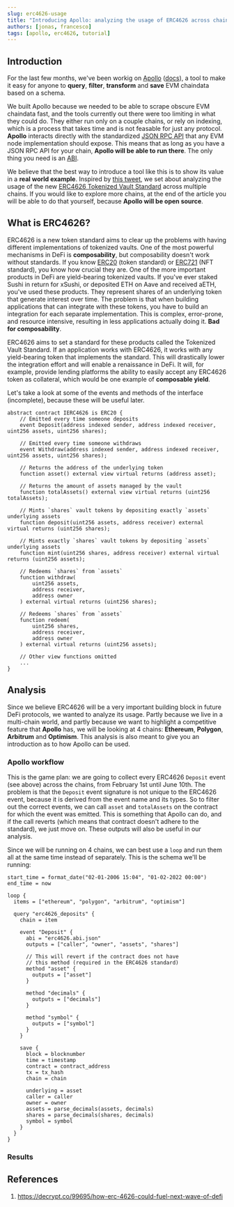 ```yaml
---
slug: erc4626-usage
title: "Introducing Apollo: analyzing the usage of ERC4626 across chains"
authors: [jonas, francesco]
tags: [apollo, erc4626, tutorial]
---
```


## Introduction
For the last few months, we've been workig on [Apollo](https://github.com/chainbound/apollo) 
([docs](https://apollo.chainbound.io)), a tool
to make it easy for anyone to **query**, **filter**, **transform** and **save** EVM chaindata based on a schema.

We built Apollo because we needed to be able to scrape obscure EVM chaindata fast, and the tools currently out there
were too limiting in what they could do. They either run only on a couple chains, or rely on indexing, which is a process
that takes time and is not feasable for just any protocol. **Apollo** interacts directly with the standardized
[JSON RPC API](https://eth.wiki/json-rpc/API) that any EVM node implementation should expose. This means that
as long as you have a JSON RPC API for your chain, **Apollo will be able to run there**. The only thing
you need is an [ABI](https://www.quicknode.com/guides/solidity/what-is-an-abi).

We believe that the best way to introduce a tool like this is to show its value in a **real world example**.
Inspired by [this tweet](https://twitter.com/boredGenius/status/1533531858591309824), we set about analyzing
the usage of the new [ERC4626 Tokenized Vault Standard](https://eips.ethereum.org/EIPS/eip-4626) across
multiple chains. If you would like to explore more chains, at the
end of the article you will be able to do that yourself, because **Apollo will be open source**.

## What is ERC4626?
ERC4626 is a new token standard aims to clear up the problems with having different implementations of tokenized vaults.
One of the most powerful mechanisms in DeFi is **composability**, but composability doesn't work without standards. If you know 
[ERC20](https://ethereum.org/en/developers/docs/standards/tokens/erc-20/) (token standard) or 
[ERC721](https://ethereum.org/en/developers/docs/standards/tokens/erc-721/) (NFT standard), you know how crucial they are. One of the more important products in DeFi are yield-bearing tokenized
vaults. If you've ever staked Sushi in return for xSushi, or deposited ETH on Aave and received aETH, you've used these products.
They represent shares of an underlying token that generate interest over time.
The problem is that when building applications that can integrate with these tokens, you have to build an integration for each
separate implementation. This is complex, error-prone, and resource intensive, resulting in less applications actually doing it. **Bad for composability**.

ERC4626 aims to set a standard for these products called the Tokenized Vault Standard. 
If an application works with ERC4626, it works with any yield-bearing token that 
implements the standard. This will drastically lower the integration effort and will enable a renaissance in DeFi.
It will, for example, provide lending platforms the ability to easily accept any ERC4626 token as collateral,
which would be one example of **composable yield**.

Let's take a look at some of the events and methods of the interface (incomplete), because 
these will be useful later.
```sol title="ierc20.sol"
abstract contract IERC4626 is ERC20 {
    // Emitted every time someone deposits
    event Deposit(address indexed sender, address indexed receiver, uint256 assets, uint256 shares);

    // Emitted every time someone withdraws
    event Withdraw(address indexed sender, address indexed receiver, uint256 assets, uint256 shares);

    // Returns the address of the underlying token
    function asset() external view virtual returns (address asset);

    // Returns the amount of assets managed by the vault
    function totalAssets() external view virtual returns (uint256 totalAssets);

    // Mints `shares` vault tokens by depositing exactly `assets` underlying assets
    function deposit(uint256 assets, address receiver) external virtual returns (uint256 shares);

    // Mints exactly `shares` vault tokens by depositing `assets` underlying assets
    function mint(uint256 shares, address receiver) external virtual returns (uint256 assets);

    // Redeems `shares` from `assets`
    function withdraw(
        uint256 assets,
        address receiver,
        address owner
    ) external virtual returns (uint256 shares);

    // Redeems `shares` from `assets`
    function redeem(
        uint256 shares,
        address receiver,
        address owner
    ) external virtual returns (uint256 assets);

    // Other view functions omitted
    ...
}
```

## Analysis
Since we believe ERC4626 will be a very important building block in future DeFi protocols, we wanted to analyze its usage.
Partly because we live in a multi-chain world, and partly because we want to highlight a competitive feature that **Apollo** has,
we will be looking at 4 chains: **Ethereum**, **Polygon**, **Arbitrum** and **Optimism**. This analysis is also meant to 
give you an introduction as to how Apollo can be used.

### Apollo workflow
This is the game plan: we are going to collect every ERC4626 `Deposit` event (see above) across
the chains, from February 1st until June 10th. The problem is that the `Deposit` event signature
is not unique to the ERC4626 event, because it is derived from the event name and its types.
So to filter out the correct events, we can call `asset` and `totalAssets` on the contract for which the event was emitted.
This is something that Apollo can do, and if the call reverts (which means that contract doesn't adhere to
the standard), we just move on. These outputs will also be useful in our analysis.

Since we will be running on 4 chains, we can best use a `loop` and run them all at the same time instead of
separately. This is the schema we'll be running:
```hcl title="schema.hcl"
start_time = format_date("02-01-2006 15:04", "01-02-2022 00:00")
end_time = now

loop {
  items = ["ethereum", "polygon", "arbitrum", "optimism"]

  query "erc4626_deposits" {
    chain = item

    event "Deposit" {
      abi = "erc4626.abi.json"
      outputs = ["caller", "owner", "assets", "shares"]

      // This will revert if the contract does not have
      // this method (required in the ERC4626 standard)
      method "asset" {
        outputs = ["asset"]
      }

      method "decimals" {
        outputs = ["decimals"]
      }

      method "symbol" {
        outputs = ["symbol"]
      }
    }

    save {
      block = blocknumber
      time = timestamp
      contract = contract_address
      tx = tx_hash
      chain = chain

      underlying = asset
      caller = caller
      owner = owner
      assets = parse_decimals(assets, decimals)
      shares = parse_decimals(shares, decimals)
      symbol = symbol
    }
  }
}
```

### Results


## References
1. https://decrypt.co/99695/how-erc-4626-could-fuel-next-wave-of-defi